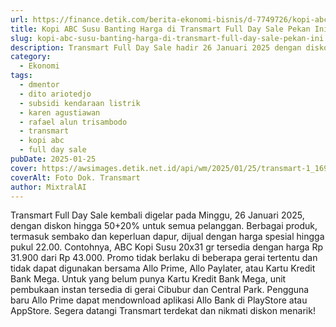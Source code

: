 ```yaml
---
url: https://finance.detik.com/berita-ekonomi-bisnis/d-7749726/kopi-abc-susu-banting-harga-di-transmart-full-day-sale-pekan-ini
title: Kopi ABC Susu Banting Harga di Transmart Full Day Sale Pekan Ini
slug: kopi-abc-susu-banting-harga-di-transmart-full-day-sale-pekan-ini
description: Transmart Full Day Sale hadir 26 Januari 2025 dengan diskon hingga 50+20%. Nikmati penawaran spesial untuk sembako dan keperluan dapur.
category:
  - Ekonomi
tags:
  - dmentor
  - dito ariotedjo
  - subsidi kendaraan listrik
  - karen agustiawan
  - rafael alun trisambodo
  - transmart
  - kopi abc
  - full day sale
pubDate: 2025-01-25
cover: https://awsimages.detik.net.id/api/wm/2025/01/25/transmart-1_169.jpeg?wid=54&w=650&v=1&t=jpeg
coverAlt: Foto Dok. Transmart
author: MixtralAI
---
```

Transmart Full Day Sale kembali digelar pada Minggu, 26 Januari 2025, dengan diskon hingga 50+20% untuk semua pelanggan. Berbagai produk, termasuk sembako dan keperluan dapur, dijual dengan harga spesial hingga pukul 22.00. Contohnya, ABC Kopi Susu 20x31 gr tersedia dengan harga Rp 31.900 dari Rp 43.000. Promo tidak berlaku di beberapa gerai tertentu dan tidak dapat digunakan bersama Allo Prime, Allo Paylater, atau Kartu Kredit Bank Mega. Untuk yang belum punya Kartu Kredit Bank Mega, unit pembukaan instan tersedia di gerai Cibubur dan Central Park. Pengguna baru Allo Prime dapat mendownload aplikasi Allo Bank di PlayStore atau AppStore. Segera datangi Transmart terdekat dan nikmati diskon menarik!

